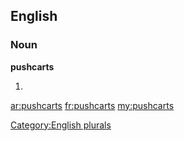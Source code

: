 ==English==

===Noun===
'''pushcarts'''

# {{plural of|[[pushcart]]}}

[[Category:English plurals]]

[[ar:pushcarts]]
[[fr:pushcarts]]
[[my:pushcarts]]